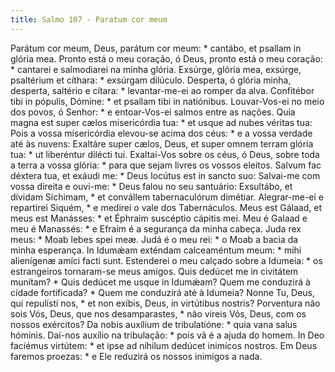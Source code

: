 ```yaml
---
title: Salmo 107 - Paratum cor meum
---
```


<div class="grid grid-cols-2 gap-5">
  <span class="col-6 dropcaps text-justify">
    Parátum cor meum, Deus, parátum cor meum: * cantábo, et psallam in glória
    mea.
  </span>
  <span class="col-6 dropcaps text-justify">
    Pronto está o meu coração, ó Deus, pronto está o meu coração: * cantarei e
    salmodiarei na minha glória.
  </span>
  <span class="col-6 text-justify">
    Exsúrge, glória mea, exsúrge, psaltérium et cíthara: * exsúrgam dilúculo.
  </span>
  <span class="col-6 text-justify">
    Desperta, ó glória minha, desperta, saltério e cítara: * levantar-me-ei ao
    romper da alva.
  </span>
  <span class="col-6 text-justify">
    Confitébor tibi in pópulis, Dómine: * et psallam tibi in natiónibus.
  </span>
  <span class="col-6 text-justify">
    Louvar-Vos-ei no meio dos povos, ó Senhor: * e entoar-Vos-ei salmos entre as
    nações.
  </span>
  <span class="col-6 text-justify">
    Quia magna est super cælos misericórdia tua: * et usque ad nubes véritas
    tua:
  </span>
  <span class="col-6 text-justify">
    Pois a vossa misericórdia elevou-se acima dos céus: * e a vossa verdade até
    às nuvens:
  </span>
  <span class="col-6 text-justify">
    Exaltáre super cælos, Deus, et super omnem terram glória tua: * ut
    liberéntur dilécti tui.
  </span>
  <span class="col-6 text-justify">
    Exaltai-Vos sobre os céus, ó Deus, sobre toda a terra a vossa glória: * para
    que sejam livres os vossos eleitos.
  </span>
  <span class="col-6 text-justify">
    Salvum fac déxtera tua, et exáudi me: * Deus locútus est in sancto suo:
  </span>
  <span class="col-6 text-justify">
    Salvai-me com vossa direita e ouvi-me: * Deus falou no seu santuário:
  </span>
  <span class="col-6 text-justify">
    Exsultábo, et dívidam Síchimam, * et convállem tabernaculórum dimétiar.
  </span>
  <span class="col-6 text-justify">
    Alegrar-me-ei e repartirei Siquém, * e medirei o vale dos Tabernáculos.
  </span>
  <span class="col-6 text-justify">
    Meus est Gálaad, et meus est Manásses: * et Éphraim suscéptio cápitis mei.
  </span>
  <span class="col-6 text-justify">
    Meu é Galaad e meu é Manassés: * e Efraim é a segurança da minha cabeça.
  </span>
  <span class="col-6 text-justify">Juda rex meus: * Moab lebes spei meæ.</span>
  <span class="col-6 text-justify">
    Judá é o meu rei: * o Moab a bacia da minha esperança.
  </span>
  <span class="col-6 text-justify">
    In Idumǽam exténdam calceaméntum meum: * mihi alienígenæ amíci facti sunt.
  </span>
  <span class="col-6 text-justify">
    Estenderei o meu calçado sobre a Idumeia: * os estrangeiros tornaram-se meus
    amigos.
  </span>
  <span class="col-6 text-justify">
    Quis dedúcet me in civitátem munítam? * Quis dedúcet me usque in Idumǽam?
  </span>
  <span class="col-6 text-justify">
    Quem me conduzirá à cidade fortificada? * Quem me conduzirá até à Idumeia?
  </span>
  <span class="col-6 text-justify">
    Nonne Tu, Deus, qui repulísti nos, * et non exíbis, Deus, in virtútibus
    nostris?
  </span>
  <span class="col-6 text-justify">
    Porventura não sois Vós, Deus, que nos desamparastes, * não vireis Vós,
    Deus, com os nossos exércitos?
  </span>
  <span class="col-6 text-justify">
    Da nobis auxílium de tribulatióne: * quia vana salus hóminis.
  </span>
  <span class="col-6 text-justify">
    Dai-nos auxílio na tribulação: * pois vã é a ajuda do homem.
  </span>
  <span class="col-6 text-justify">
    In Deo faciémus virtútem: * et ipse ad níhilum dedúcet inimícos nostros.
  </span>
  <span class="col-6 text-justify">
    Em Deus faremos proezas: * e Ele reduzirá os nossos inimigos a nada.
  </span>
</div>

